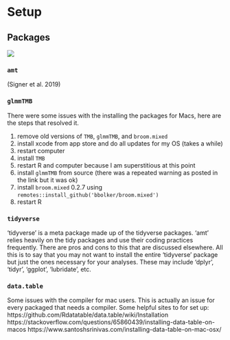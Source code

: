 # Setup

## Packages

![](https://badgen.net/badge/status/WIP/orange)


### `amt`

(Signer et al. 2019)

### `glmmTMB`

There were some issues with the installing the packages for Macs, here are the steps that resolved it.

1. remove old versions of `TMB`, `glmmTMB`, and `broom.mixed`
2. install xcode from app store and do all updates for my OS (takes a while)
3. restart computer
4. install `TMB`
5. restart R and computer because I am superstitious at this point
6. install `glmmTMB` from source (there was a repeated warning as posted in the link but it was ok)
7. install `broom.mixed` 0.2.7 using `remotes::install_github('bbolker/broom.mixed')`
8. restart R

### `tidyverse`

‘tidyverse’ is a meta package made up of the tidyverse packages. ‘amt’ relies
heavily on the tidy packages and use their coding practices frequently. There
are pros and cons to this that are discussed elsewhere. All this is to say that
you may not want to install the entire ‘tidyverse’ package but just the ones
necessary for your analyses. These may include ‘dplyr’, ‘tidyr’, ‘ggplot’,
‘lubridate’, etc.


### `data.table`

Some issues with the compiler for mac users. This is actually an issue for every packaged that needs a compiler. Some helpful sites to for set up:
https://github.com/Rdatatable/data.table/wiki/Installation
https://stackoverflow.com/questions/65860439/installing-data-table-on-macos
https://www.santoshsrinivas.com/installing-data-table-on-mac-osx/

